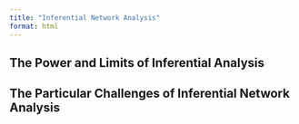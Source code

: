 ```yaml
---
title: "Inferential Network Analysis"
format: html
---
```


## The Power and Limits of Inferential Analysis

## The Particular Challenges of Inferential Network Analysis